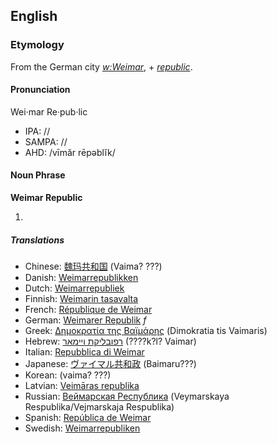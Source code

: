 {{Wikipedia}}
==English==
===Etymology===
From the German city ''[[w:Weimar]]'', + ''[[republic]]''.
====Pronunciation====
Wei·mar Re·pub·lic

*IPA: //
*SAMPA: //
*AHD: /vīmăr rēpəblĭk/
====Noun Phrase====
'''Weimar Republic'''
#{{stub}}
===== Translations =====
*Chinese: [[魏玛共和国]] (Vaima? ???)
*Danish: [[Weimarrepublikken]]
*Dutch: [[Weimarrepubliek]]
*Finnish: [[Weimarin tasavalta]]
*French: [[République de Weimar]]
*German: [[Weimarer Republik]] ''f''
*Greek: [[Δημοκρατία της Βαϊμάρης]] (Dimokratia tis Vaimaris)
*Hebrew: [[רפובליקת ויימאר]] (????k?l? Vaimar)
*Italian: [[Repubblica di Weimar]]
*Japanese: [[ヴァイマル共和政]] (Baimaru???)
*Korean: [[]] (vaima? ???)
*Latvian: [[Veimāras republika]]
*Russian: [[Веймарская Республика]] (Veymarskaya Respublika/Vejmarskaja Respublika)
*Spanish: [[República de Weimar]]
*Swedish: [[Weimarrepubliken]]